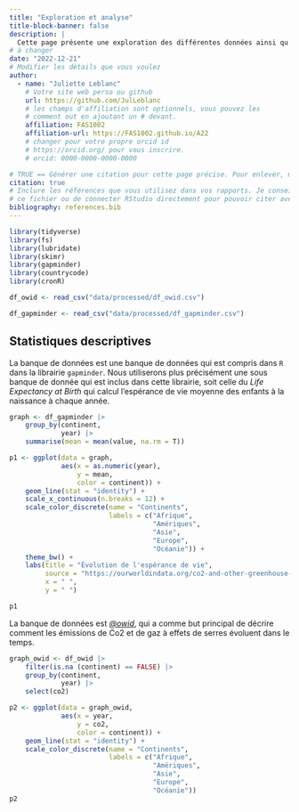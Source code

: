 ```yaml
---
title: "Exploration et analyse"
title-block-banner: false
description: | 
  Cette page présente une exploration des différentes données ainsi qu'une analyse descriptive et statistique des ces différentes variables.
# à changer
date: "2022-12-21"
# Modifier les détails que vous voulez
author:
  - name: "Juliette Leblanc"
    # Votre site web perso ou github
    url: https://github.com/JulLeblanc
    # les champs d'affiliation sont optionnels, vous pouvez les
    # comment out en ajoutant un # devant.
    affiliation: FAS1002
    affiliation-url: https://FAS1002.github.io/A22
    # changer pour votre propre orcid id
    # https://orcid.org/ pour vous inscrire.
    # orcid: 0000-0000-0000-0000

# TRUE == Générer une citation pour cette page précise. Pour enlever, mettre false.
citation: true
# Inclure les références que vous utilisez dans vos rapports. Je conseille Zotero pour construire
# ce fichier ou de connecter RStudio directement pour pouvoir citer avec @nom-de-reference.
bibliography: references.bib
---
```


```r
library(tidyverse)
library(fs)
library(lubridate)
library(skimr)
library(gapminder)
library(countrycode)
library(cronR)

df_owid <- read_csv("data/processed/df_owid.csv")

df_gapminder <- read_csv("data/processed/df_gapminder.csv")
```

## Statistiques descriptives

La banque de données est une banque de données qui est compris dans `R` dans la librairie `gapminder`. Nous utiliserons plus précisément une sous banque de donnée qui est inclus dans cette librairie, soit celle du *Life Expectancy at Birth* qui calcul l'espérance de vie moyenne des enfants à la naissance à chaque année.

```r
graph <- df_gapminder |> 
    group_by(continent,
             year) |> 
    summarise(mean = mean(value, na.rm = T))

p1 <- ggplot(data = graph,
             aes(x = as.numeric(year),
                 y = mean,
                 color = continent)) +
    geom_line(stat = "identity") +
    scale_x_continuous(n.breaks = 12) +
    scale_color_discrete(name = "Continents",
                         labels = c("Afrique",
                                    "Amériques",
                                    "Asie",
                                    "Europe",
                                    "Océanie")) +
    theme_bw() + 
    labs(title = "Évolution de l'espérance de vie",
         source = "https://ourworldindata.org/co2-and-other-greenhouse-gas-emissions",
         x = " ",
         y = " ")

p1
```

La banque de données est [*@owid*](https://raw.githubusercontent.com/owid/co2-data/master/owid-co2-data.csv), qui a comme but principal de décrire comment les émissions de Co2 et de gaz à effets de serres évoluent dans le temps.
```r
graph_owid <- df_owid |> 
    filter(is.na (continent) == FALSE) |> 
    group_by(continent,
             year) |> 
    select(co2)

p2 <- ggplot(data = graph_owid,
             aes(x = year,
                 y = co2,
                 color = continent)) +
    geom_line(stat = "identity") +
    scale_color_discrete(name = "Continents",
                         labels = c("Afrique",
                                    "Amériques",
                                    "Asie",
                                    "Europe",
                                    "Océanie"))
p2
```


